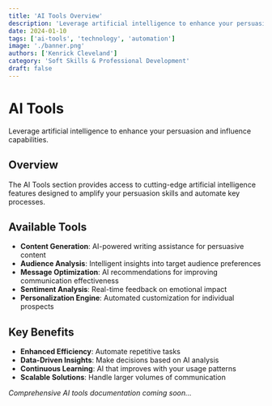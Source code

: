 ```yaml
---
title: 'AI Tools Overview'
description: 'Leverage artificial intelligence to enhance your persuasion and influence capabilities.'
date: 2024-01-10
tags: ['ai-tools', 'technology', 'automation']
image: './banner.png'
authors: ['Kenrick Cleveland']
category: 'Soft Skills & Professional Development'
draft: false
---
```


# AI Tools

Leverage artificial intelligence to enhance your persuasion and influence capabilities.

## Overview

The AI Tools section provides access to cutting-edge artificial intelligence features designed to amplify your persuasion skills and automate key processes.

## Available Tools

- **Content Generation**: AI-powered writing assistance for persuasive content
- **Audience Analysis**: Intelligent insights into target audience preferences
- **Message Optimization**: AI recommendations for improving communication effectiveness
- **Sentiment Analysis**: Real-time feedback on emotional impact
- **Personalization Engine**: Automated customization for individual prospects

## Key Benefits

- **Enhanced Efficiency**: Automate repetitive tasks
- **Data-Driven Insights**: Make decisions based on AI analysis
- **Continuous Learning**: AI that improves with your usage patterns
- **Scalable Solutions**: Handle larger volumes of communication

*Comprehensive AI tools documentation coming soon...*
